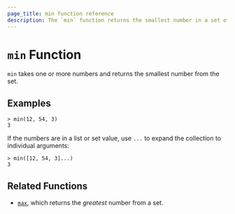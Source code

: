 ```yaml
---
page_title: min function reference
description: The `min` function returns the smallest number in a set of one or more numbers. 
---
```


# `min` Function

`min` takes one or more numbers and returns the smallest number from the set.

## Examples

```shell-session
> min(12, 54, 3)
3
```

If the numbers are in a list or set value, use `...` to expand the collection
to individual arguments:

```shell-session
> min([12, 54, 3]...)
3
```

## Related Functions

- [`max`](/packer/docs/templates/hcl_templates/functions/numeric/max), which returns the _greatest_ number from a set.
